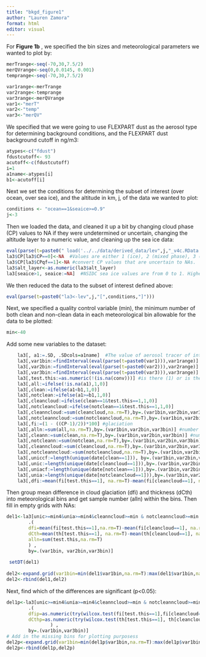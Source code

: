 ```yaml
---
title: "bkgd_figure1"
author: "Lauren Zamora"
format: html
editor: visual
---
```


For **Figure 1b** , we specified the bin sizes and meteorological parameters we wanted to plot by: 

```r
merTrange<-seq(-70,30,7.5/2)
merQVrange<-seq(0,0.0145, 0.001) 
temprange<-seq(-70,30,7.5/2)

var1range<-merTrange
var2range<-temprange
var3range<-merQVrange
var1<-"merT"
var2<-"temp"
var3<-"merQV"

```

We specified that we were going to use FLEXPART dust as the aerosol type for determining background conditions, and the FLEXPART dust background cutoff in ng/m3:

```r
atypes<-c("fdust")
fdustcutoff<- 93 
acutoff<-c(fdustcutoff)
i=1
a1name<-atypes[i]
b1<-acutoff[i]
```

Next we set the conditions for determining the subset of interest (over ocean, over sea ice), and the altitude in km, j, of the data we wanted to plot:

```r
conditions <- "ocean==1&seaice>=0.9"
j<-3
```

Then we loaded the data, and cleaned it up a bit by changing cloud phase (CP) values to NA if they were undetermined or uncertain, changing the altitude layer to a numeric value, and cleaning up the sea ice data:

```r
eval(parse(t=paste0(" load('../../data/derived_data/lev",j,"_v4c.RData')")))
la3$CP[la3$CP==0]<-NA  #Values are either 1 (ice), 2 (mixed phase), 3 (liquid), or 0 (undetermined). Convert undetermined to NA.
la3$CP[la3$CPqf==1]<-NA #convert CP values that are uncertain to NAs. 
la3$alt_layer<-as.numeric(la3$alt_layer)
la3[seaice>1, seaice:=NA]  #NSIDC sea ice values are from 0 to 1. Higher values indicate quality flags.
```

We then reduced the data to the subset of interest defined above:

```r
eval(parse(t=paste0("la3<-lev",j,"[",conditions,"]")))
```


Next, we specified a quality control variable (min), the minimum number of both clean and non-clean data in each meteorological bin allowable for the data to be plotted:

```r
min<-40  
```

Add some new variables to the dataset:

```r
	la3[, a1:=.SD, .SDcols=a1name]  #The value of aerosol tracer of interest in the given meteorological bin
	la3[,var1bin:=findInterval(eval(parse(t=paste0(var1))),var1range)]
	la3[,var2bin:=findInterval(eval(parse(t=paste0(var2))),var2range)]
	la3[,var3bin:=findInterval(eval(parse(t=paste0(var3))),var3range)]
	la3[,test.this:=as.numeric(!(is.na(conv)))] #is there (1) or is there not (0) any kind of cloud?
	la3[,all:=ifelse(!is.na(a1),1,0)]
	la3[,clean:=ifelse(a1<b1,1,0)]
	la3[,notclean:=ifelse(a1>=b1,1,0)]
	la3[,cleancloud:=ifelse(clean==1&test.this==1,1,0)]
	la3[,notcleancloud:=ifelse(notclean==1&test.this==1,1,0)]
	la3[,cleanncloud:=sum(cleancloud,na.rm=T),by=.(var1bin,var2bin,var3bin)] 	   
	la3[,notcleanncloud:=sum(notcleancloud,na.rm=T),by=.(var1bin,var2bin,var3bin)]
	la3[,fi:=(1 - ((CP-1)/2))*100] #glaciation
	la3[,alln:=sum(all,na.rm=T),by=.(var1bin,var2bin,var3bin)] #number of aerosol observations in the meteorological bin
	la3[,cleann:=sum(clean,na.rm=T),by=.(var1bin,var2bin,var3bin)] #number of times aerosol conditons are clean in the meteorological bin
	la3[,notcleann:=sum(notclean,na.rm=T),by=.(var1bin,var2bin,var3bin)] #number of times aerosol conditions are not clean in the meteorological bin
	la3[,cleanncloud:=sum(cleancloud,na.rm=T),by=.(var1bin,var2bin,var3bin)] #number clean clouds in the meteorological bin
	la3[,notcleanncloud:=sum(notcleancloud,na.rm=T),by=.(var1bin,var2bin,var3bin)] #number of not clean clouds in the meteorological bin
	la3[,uniccf:=length(unique(date[clean==1])), by=.(var1bin,var2bin,var3bin)] #unique clean days in each meteorological bin
	la3[,unic:=length(unique(date[cleancloud==1])),by=.(var1bin,var2bin,var3bin)] #unique days with clean clouds in the meteorological bin
	la3[,uniacf:=length(unique(date[notclean==1])),by=.(var1bin,var2bin,var3bin)] #unique non clean days in the meteorological bin
	la3[,unia:=length(unique(date[notcleancloud==1])),by=.(var1bin,var2bin,var3bin)] #unique days with non clean clouds in the meteorological bin
	la3[,dfi:=mean(fi[test.this==1], na.rm=T)-mean(fi[cleancloud==1], na.rm=T), by=.(var1bin,var2bin,var3bin)]# the glaciation difference between all and background clouds in the meteorological bin 
```

Then group mean difference in cloud glaciation (dfi) and thickness (dCth) into meteorological bins and get sample number (alln) within the bins. Then fill in empty grids with NAs:

```r
del1<-la3[unic>=min4&unia>=min4&cleanncloud>=min & notcleanncloud>=min , 
		.(
		dfi=mean(fi[test.this==1],na.rm=T)-mean(fi[cleancloud==1], na.rm=T),
		dCth=mean(th[test.this==1], na.rm=T)-mean(th[cleancloud==1], na.rm=T),
		alln=sum(test.this,na.rm=T)
		) ,
		by=.(var1bin, var2bin,var3bin)] 	
		
 setDT(del1)
 
del2<-expand.grid(var1bin=min(del1$var1bin,na.rm=T):max(del1$var1bin,na.rm=T),var3bin=min(del1$var3bin,na.rm=T):max(del1$var3bin,na.rm=T),dfi=NA,dCth=NA,alln=NA,var2bin=NA) 
del2<-rbind(del1,del2)
```

Next, find which of the differences are significant (p<0.05):

```r
del1p<-la3[unic>=min4&unia>=min4&cleanncloud>=min & notcleanncloud>=min , 
		.(
		dfip=as.numeric(try(wilcox.test(fi[test.this==1],fi[cleancloud==1])$p.value)),
		dCthp=as.numeric(try(wilcox.test(th[test.this==1], th[cleancloud==1])$p.value))
				) ,
		by=.(var1bin,var3bin)] 
# Add in the missing bins for plotting purposess
del2p<-expand.grid(var1bin=min(del1p$var1bin,na.rm=T):max(del1p$var1bin,na.rm=T),var3bin=min(del1p$var3bin,na.rm=T):max(del1p$var3bin,na.rm=T),dfip=NA,dCthp=NA)
del2p<-rbind(del1p,del2p)
```

